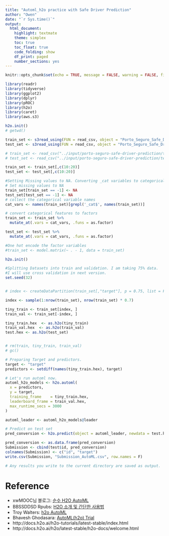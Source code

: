 ```yaml
---
title: "Automl_h2o practice with Safe Driver Prediction"
author: "Owen"
date: "`r Sys.time()`"
output: 
  html_document:
    highlight: textmate
    theme: simplex
    toc: true
    toc_float: true
    code_folding: show
    df_print: paged
    number_sections: yes
---
```


```r
knitr::opts_chunk$set(echo = TRUE, message = FALSE, warning = FALSE, fig.align = "center")
```

```r
library(readr)
library(tidyverse)
library(ggplot2)
library(dplyr)
library(pROC)
library(h2o)
library(caret)
library(aws.s3)
```


```r
h2o.init()
# getwd()

train_set <- s3read_using(FUN = read_csv, object = "Porto_Seguro_Safe_Driver_Prediction/train.csv", bucket = "owentest")
test_set <- s3read_using(FUN = read_csv, object = "Porto_Seguro_Safe_Driver_Prediction/test_set", bucket = "owentest")

# train_set <- read_csv("../input/porto-seguro-safe-driver-prediction/train.csv")
# test_set <- read_csv("../input/porto-seguro-safe-driver-prediction/test.csv")

train_set <- train_set[,c(10:20)]
test_set <- test_set[,c(10:20)]

#Setting Missing values to NA. Converting _cat variables to categorical and creating dummy variable for those.
# Set missing values to NA 
train_set[train_set == -1] <- NA
test_set[test_set == -1] <- NA
# collect the categorical variable names
cat_vars <- names(train_set)[grepl('_cat$', names(train_set))]

# convert categorical features to factors
train_set <- train_set %>%
  mutate_at(.vars = cat_vars, .funs = as.factor)

test_set <- test_set %>%
  mutate_at(.vars = cat_vars, .funs = as.factor)

#One hot encode the factor variables
#train_set <- model.matrix(~ . - 1, data = train_set)

h2o.init()

#Splitting Datasets into train and validation. I am taking 75% data. 
#I will use cross validation in next version.
set.seed(32)


# index <- createDataPartition(train_set[,"target"], p = 0.75, list = FALSE)

index <- sample(1:nrow(train_set), nrow(train_set) * 0.7)

tiny_train <- train_set[index, ]
train_val <- train_set[-index, ]

tiny_train.hex  <- as.h2o(tiny_train)
train_val.hex  <- as.h2o(train_val)
test.hex <- as.h2o(test_set)


# rm(train, tiny_train, train_val)
# gc()

# Preparing Target and predictors.
target <- "target"
predictors <- setdiff(names(tiny_train.hex), target)

# Let's run automl now.
automl_h2o_models <- h2o.automl(
  x = predictors, 
  y = target,
  training_frame    = tiny_train.hex,
  leaderboard_frame = train_val.hex,
  max_runtime_secs = 3000
)

automl_leader <- automl_h2o_models@leader

# Predict on test set
pred_conversion <- h2o.predict(object = automl_leader, newdata = test.hex)

pred_conversion <- as.data.frame(pred_conversion)
Submission <- cbind(test$id, pred_conversion)
colnames(Submission) <- c("id", "target")
write.csv(Submission, "Submission_AutoML.csv", row.names = F)

# Any results you write to the current directory are saved as output.
```


# Reference

- xwMOOC님 블로그: [순수 H2O AutoML](https://statkclee.github.io/model/model-h2o-automl.html)
- BBSSDDSD Rpubs: [H2O 소개 및 간단한 사용법](https://rpubs.com/BBSSDDSD/simple_h2o_intro_usage)
- Troy Walters: [h2o AutoML](https://www.kaggle.com/captcalculator/h2o-automl)
- Bhavesh Ghodasara: [AutoML(h2o) Trial](https://www.kaggle.com/bhavesh09/automl-h2o-trial)
- http://docs.h2o.ai/h2o-tutorials/latest-stable/index.html
- http://docs.h2o.ai/h2o/latest-stable/h2o-docs/welcome.html